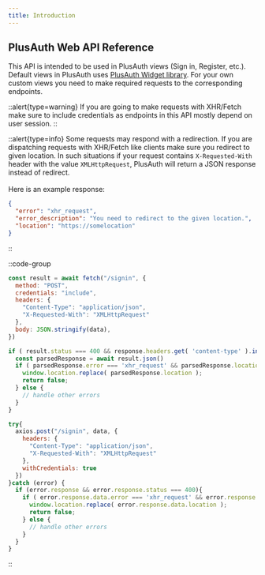 ```yaml
---
title: Introduction
---
```


<article class="max-w-4xl mx-auto">
<h1 class="mt-0">PlusAuth Web API Reference</h1>

This API is intended to be used in PlusAuth views (Sign in, Register, etc.). Default views
in PlusAuth uses [PlusAuth Widget library](https://github.com/PlusAuth/plusauth-widget). For your own custom views
you need to make required requests to the corresponding endpoints.

::alert{type=warning}
If you are going to make requests with XHR/Fetch make sure to include credentials as endpoints in this API mostly depend on user session.
::

::alert{type=info}
Some requests may respond with a redirection. If you are dispatching requests with XHR/Fetch like clients
make sure you redirect to given location.
In such situations if your request contains `X-Requested-With` header with the value `XMLHttpRequest`,
PlusAuth will return a JSON response instead of redirect.
<br>
<br>
Here is an example response:

```json
{
  "error": "xhr_request",
  "error_description": "You need to redirect to the given location.",
  "location": "https://somelocation"
}
```
::

::code-group
```javascript [Fetch]
const result = await fetch("/signin", {
  method: "POST",
  credentials: "include",
  headers: {
    "Content-Type": "application/json",
    "X-Requested-With": "XMLHttpRequest"
  },
  body: JSON.stringify(data),
})

if ( result.status === 400 && response.headers.get( 'content-type' ).indexOf('application/json') > 0 ){
  const parsedResponse = await result.json()
  if ( parsedResponse.error === 'xhr_request' && parsedResponse.location ) {
    window.location.replace( parsedResponse.location );
    return false;
  } else {
    // handle other errors
  }
}
```
```javascript [Axios]
try{
  axios.post("/signin", data, {
    headers: {
      "Content-Type": "application/json",
      "X-Requested-With": "XMLHttpRequest"
    },
    withCredentials: true
  })
}catch (error) {
  if (error.response && error.response.status === 400){
    if ( error.response.data.error === 'xhr_request' && error.response.data.location ) {
      window.location.replace( error.response.data.location );
      return false;
    } else {
      // handle other errors
    }
  }
}
```
::

</article>
